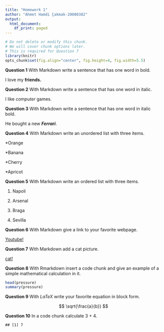 ```yaml
---
title: "Homework 1"
author: "Ahmet Hamdi Çakmak-20080382" 
output:
  html_document:
    df_print: paged
---
```


```r
# Do not delete or modify this chunk.
# We will cover chunk options later.
# This is required for Question 7
library(knitr)
opts_chunk$set(fig.align="center", fig.height=4, fig.width=5.5)
```

**Question 1** With Markdown write a sentence that has one word in bold.

I love my **friends.**

**Question 2** With Markdown write a sentence that has one word in italic.

I like *computer* games.

**Question 3** With Markdown write a sentence that has one word in italic bold.

He bought a new ***Ferrari***.

**Question 4** With Markdown write an unordered list with three items.

\*Orange

\*Banana

\*Cherry

\*Apricot

**Question 5** With Markdown write an ordered list with three items.

1.  Napoli

2.  Arsenal

3.  Braga

4.  Sevilla

**Question 6** With Markdown give a link to your favorite webpage.

[Youtube!](https://www.youtube.com/)

**Question 7** With Markdown add a cat picture.

[cat!](https://www.daysoftheyear.com/cdn-cgi/image/dpr=1%2Cf=auto%2Cfit=cover%2Cheight=675%2Cq=85%2Cwidth=1200/wp-content/uploads/international-cat-day1-scaled.jpg)

**Question 8** With Rmarkdown insert a code chunk and give an example of a simple mathematical calculation in it.

```r
head(pressure)
summary(pressure)

```

**Question 9** With $LaTeX$ write your favorite equation in block form.

$$
\sqrt{\frac{a}{b}}
$$

**Question 10** In a code chunk calculate 3 + 4.

    ## [1] 7
